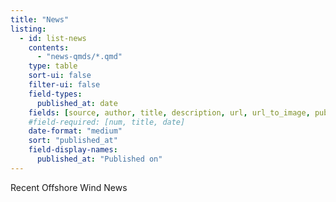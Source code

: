 ```yaml
---
title: "News"
listing:
  - id: list-news
    contents:
      - "news-qmds/*.qmd"
    type: table
    sort-ui: false
    filter-ui: false
    field-types:
      published_at: date
    fields: [source, author, title, description, url, url_to_image, published_at, content]
    #field-required: [num, title, date]
    date-format: "medium"
    sort: "published_at"
    field-display-names:
      published_at: "Published on"
---
```


Recent Offshore Wind News

::: {#list-news}
:::
